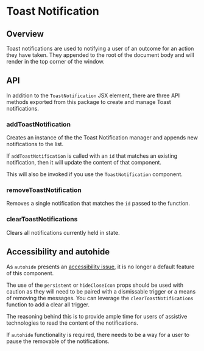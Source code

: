 
<Meta title="Components/Notifications/ToastNotification" />

# Toast Notification

<ResourceLinks
  sourceCode="https://github.com/cultureamp/kaizen-design-system/tree/main/packages/components/src/Notification/ToastNotification"
  figma="https://www.figma.com/file/eZKEE5kXbEMY3lx84oz8iN/%F0%9F%92%9C-UI-Kit%3A-Heart?type=design&node-id=1929%3A21829&mode=design&t=QHnBiBn4stf5UxJ3-1"
  designGuidelines="https://cultureamp.atlassian.net/wiki/spaces/DesignSystem/pages/3075638310/Toast+Notification"
  className="!mb-8"
/>

<KaioNotification />

<Installation
  installCommand="yarn add @kaizen/components"
  importStatement='import { addToastNotification, removeToastNotification, clearToastNotifications, ToastNotification } from "@kaizen/components"'
/>

## Overview

Toast notifications are used to notifying a user of an outcome for an action they have taken. They appended to the root of the document body and will render in the top corner of the window.

<Canvas of={ToastNotificationStories.Playground} />
<Controls of={ToastNotificationStories.Playground} />

## API

In addition to the `ToastNotification` JSX element, there are three API methods exported from this package to create and manage Toast notifications.

### addToastNotification
Creates an instance of the the Toast Notification manager and appends new notifications to the list.

<Canvas of={ToastNotificationStories.CreateNotification} />

If `addToastNotification` is called with an `id` that matches an existing notification, then it will update the content of that component.

This will also be invoked if you use the `ToastNotification` component.

<Canvas of={ToastNotificationStories.UpdateNotification} />


### removeToastNotification

Removes a single notification that matches the `id` passed to the function.

<Canvas of={ToastNotificationStories.RemoveNotification} />


### clearToastNotifications

Clears all notifications currently held in state.

<Canvas of={ToastNotificationStories.ClearNotifications} />


## Accessibility and autohide

As `autohide` presents an [accessibility issue](https://www.w3.org/TR/UNDERSTANDING-WCAG20/time-limits.html), it is no longer a default feature of this component.

The use of the `persistent` or `hideCloseIcon` props should be used with caution as they will need to be paired with a dismissable trigger or a means of removing the messages. You can leverage the `clearToastNotifications` function to add a clear all trigger.

The reasoning behind this is to provide ample time for users of assistive technologies to read the content of the notifications.

If `autohide` functionality is required, there needs to be a way for a user to pause the removable of the notifications.
